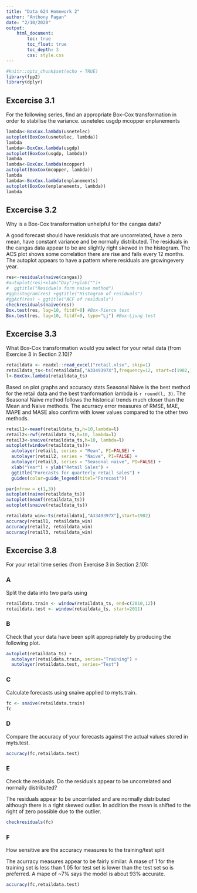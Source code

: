 ```yaml
---
title: "Data 624 Homework 2"
author: "Anthony Pagan"
date: "2/10/2020"
output: 
    html_document:
        toc: true
        toc_float: true
        toc_depth: 3
        css: style.css
---
```


```r
#knitr::opts_chunk$set(echo = TRUE)
library(fpp2)
library(dplyr)
```

## Excercise 3.1

For the following series, find an appropriate Box-Cox transformation in order to stabilise the variance.
usnetelec
usgdp
mcopper
enplanements

```r
lambda<-BoxCox.lambda(usnetelec)
autoplot(BoxCox(usnetelec, lambda))
lambda
lambda<-BoxCox.lambda(usgdp)
autoplot(BoxCox(usgdp, lambda))
lambda
lambda<-BoxCox.lambda(mcopper)
autoplot(BoxCox(mcopper, lambda))
lambda
lambda<-BoxCox.lambda(enplanements)
autoplot(BoxCox(enplanements, lambda))
lambda
```


## Excercise 3.2

Why is a Box-Cox transformation unhelpful for the cangas data?

A good forecast should have residuals that are uncorrelated, have a zero mean, have constant variance and be normally distributed. The residuals in the cangas data appear to be are slightly  right skewed in the histogram. The ACS plot shows some correlation there are rise and falls every 12 months. The autoplot appears to have a pattern where residuals are growingevery year. 

```r
res<-residuals(naive(cangas))
#autoplot(res)+xlab("Day")+ylab("")+
#  ggtitle("Residuals form naive method")
#gghistogram(res) +ggtitle("Histogram of residuals")
#ggAcf(res) + ggtitle("ACF of residuals")
checkresiduals(naive(res))
Box.test(res, lag=10, fitdf=0) #Box-Pierce test
Box.test(res, lag=10, fitdf=0, type="Lj") #Box-Ljung test


```


## Excercise 3.3

What Box-Cox transformation would you select for your retail data (from Exercise 3 in Section 2.10)?

```r
retaildata <- readxl::read_excel("retail.xlsx", skip=1)
retaildata_ts<-ts(retaildata[,"A3349397X"],frequency=12, start=c(1982,12), end=c(2013,12))
l<-BoxCox.lambda(retaildata_ts)
```

Based on plot graphs and accuracy stats Seasonal Naive is the best method for the retail data and the best tranformation lambda is `r round(l, 3)`. The Seasonal Naive method follows the historical trends much closer than the Mean and Naive methods. The acurracy error measures of RMSE, MAE, MAPE and MASE also confirm with lower values compared to the other two methods.

```r
retail1<-meanf(retaildata_ts,h=10,lambda=l)
retail2<-rwf(retaildata_ts,h=10, lambda=l)
retail3<-snaive(retaildata_ts,h=10, lambda=l)
autoplot(window(retaildata_ts))+
  autolayer(retail1, series = "Mean", PI=FALSE) +
  autolayer(retail2, series = "Naive", PI=FALSE) +
  autolayer(retail3, series = "Seasonal naive", PI=FALSE) +
  xlab("Year") + ylab("Retail Sales") +
  ggtitle("Forecasts for quarterly retail sales") +
  guides(colur=guide_legend(titel="Forecast"))

par(mfrow = c(1,3))
autoplot(naive(retaildata_ts))
autoplot(meanf(retaildata_ts))
autoplot(snaive(retaildata_ts))

retaildata_win<-ts(retaildata[,"A3349397X"],start=1982)
accuracy(retail1, retaildata_win)
accuracy(retail2, retaildata_win)
accuracy(retail3, retaildata_win)
```

## Excercise 3.8

For your retail time series (from Exercise 3 in Section 2.10):

### A
Split the data into two parts using

```r

retaildata.train <- window(retaildata_ts, end=c(2010,12))
retaildata.test <- window(retaildata_ts, start=2011)
```

### B

Check that your data have been split appropriately by producing the following plot.

```r
autoplot(retaildata_ts) +
  autolayer(retaildata.train, series="Training") +
  autolayer(retaildata.test, series="Test")
```

### C

Calculate forecasts using snaive applied to myts.train.

```r
fc <- snaive(retaildata.train)
fc
```

### D

Compare the accuracy of your forecasts against the actual values stored in myts.test.

```r
accuracy(fc,retaildata.test)

```

### E

Check the residuals. Do the residuals appear to be uncorrelated and normally distributed?

The residuals appear to be uncorrlated and are normally distributed although there is a right skewed outlier. In addition the mean is shifted to the right of zero possible due to the outlier. 

```r
checkresiduals(fc)
```

### F

How sensitive are the accuracy measures to the training/test split

The acurracy measures appear to be fairly similar. A mase of 1 for the training set is less than 1.05 for test set is lower than the test set so is preferred. A mape of ~7% says the model is about 93% accurate. 

```r
accuracy(fc,retaildata.test)
```



